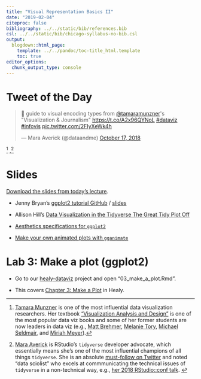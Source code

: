 ```yaml
---
title: "Visual Representation Basics II"
date: "2019-02-04"
citeproc: false
bibliography: ../../static/bib/references.bib
csl: ../../static/bib/chicago-syllabus-no-bib.csl
output:
  blogdown::html_page:
    template: ../../pandoc/toc-title_html.template
    toc: true
editor_options: 
  chunk_output_type: console
---
```


# Tweet of the Day

<blockquote class="twitter-tweet" data-lang="en"><p lang="en" dir="ltr">🌟 guide to visual encoding types from <a href="https://twitter.com/tamaramunzner?ref_src=twsrc%5Etfw">@tamaramunzner</a>&#39;s &quot;Visualization &amp; Journalism&quot; <a href="https://t.co/A2x96QYNoL">https://t.co/A2x96QYNoL</a> <a href="https://twitter.com/hashtag/dataviz?src=hash&amp;ref_src=twsrc%5Etfw">#dataviz</a> <a href="https://twitter.com/hashtag/infovis?src=hash&amp;ref_src=twsrc%5Etfw">#infovis</a> <a href="https://t.co/2FIyXeWk4h">pic.twitter.com/2FIyXeWk4h</a></p>&mdash; Mara Averick (@dataandme) <a href="https://twitter.com/dataandme/status/1052631850273918977?ref_src=twsrc%5Etfw">October 17, 2018</a></blockquote>
<script async src="https://platform.twitter.com/widgets.js" charset="utf-8"></script>^[[Tamara Munzner](https://www.cs.ubc.ca/~tmm/) is one of the most influential data visualization researchers. Her textbook ["Visualization Analysis and Design"](https://www.amazon.com/Visualization-Analysis-Design-AK-Peters-dp-1466508914/dp/1466508914/ref=mt_hardcover?_encoding=UTF8&me=&qid=) is one of the most popular data viz books and some of her former students are now leaders in data viz (e.g., [Matt Brehmer](https://mattbrehmer.github.io/), [Melanie Tory](https://www.melanietory.com/), [Michael Seldmair](https://homepage.univie.ac.at/michael.sedlmair/), and [Miriah Meyer](https://www.cs.utah.edu/~miriah/)).] ,^[[Mara Averick](https://twitter.com/dataandme) is RStudio's `tidyverse` developer advocate, which essentially means she's one of the most influential champions of all things `tidyverse`. She is an absolute [must-follow on Twitter](https://twitter.com/edwin_thoen/status/901740217987719170) and noted "data sciolist" who excels at commmunicating the technical issues of `tidyverse` in a non-technical way, e.g., [her 2018 RStudio::conf talk](https://www.rstudio.com/resources/videos/phrasing-communicating-data-science-through-tweets-gifs-and-classic-misdirection/). ]

# Slides

[Download the slides from today's lecture]().

- Jenny Bryan's [ggplot2 tutorial GitHub](https://github.com/jennybc/ggplot2-tutorial) / [slides](https://speakerdeck.com/jennybc/ggplot2-tutorial)

- Allison Hill's [Data Visualization in the Tidyverse The Great Tidy Plot Off](https://alison.netlify.com/uo-tidy-bakeoff/)

- [Aesthetics specifications for `ggplot2`](https://ggplot2.tidyverse.org/articles/ggplot2-specs.html)

- [Make your own animated plots with `gganimate`](https://gganimate.com/)

# Lab 3: Make a plot (ggplot2)

- Go to our [healy-dataviz](https://rstudio.cloud/spaces/7976/project/160035) project and open "03_make_a_plot.Rmd".

- This covers [Chapter 3: Make a Plot](http://socviz.co/makeplot.html#makeplot) in Healy. 
